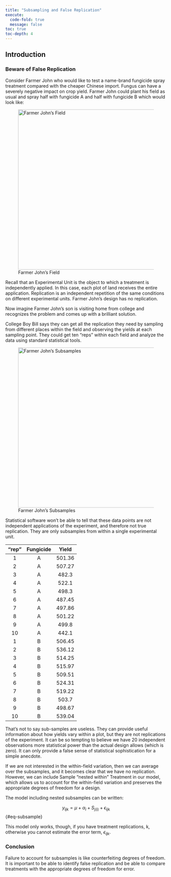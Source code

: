 ```yaml
---
title: "Subsampling and False Replication"
execute:
  code-fold: true
  message: false
toc: true
toc-depth: 4
---
```


```{=html}
<script type="text/javascript">
 function showhide(id) {
    var e = document.getElementById(id);
    e.style.display = (e.style.display == 'block') ? 'none' : 'block';
 }
</script>
```
## Introduction

### Beware of False Replication

Consider Farmer John who would like to test a name-brand fungicide spray treatment compared with the cheaper Chinese import. Fungus can have a severely negative impact on crop yield. Farmer John could plant his field as usual and spray half with fungicide A and half with fungicide B which would look like:

![Farmer John's Field](images/FarmerJohnsAnecdote.PNG){#fig-block-sort fig-align="center" width="500"}

Recall that an Experimental Unit is the object to which a treatment is independently applied. In this case, each plot of land receives the entire application. Replication is an independent repetition of the same conditions on different experimental units. Farmer John's design has no replication.

Now imagine Farmer John's son is visiting home from college and recognizes the problem and comes up with a brilliant solution.

College Boy Bill says they can get all the replication they need by sampling from different places within the field and observing the yields at each sampling point. They could get ten "reps" within each field and analyze the data using standard statistical tools.

![Farmer John's Subsamples](images/FarmerJohnsSubsamples.PNG){fig-align="center" width="500"}

Statistical software won't be able to tell that these data points are not independent applications of the experiment, and therefore not true replication. They are only subsamples from within a single experimental unit.

| "rep" | Fungicide |  Yield |
|:-----:|:---------:|:------:|
|     1 | A         | 501.36 |
|     2 | A         | 507.27 |
|     3 | A         |  482.3 |
|     4 | A         |  522.1 |
|     5 | A         |  498.3 |
|     6 | A         | 487.45 |
|     7 | A         | 497.86 |
|     8 | A         | 501.22 |
|     9 | A         |  499.8 |
|    10 | A         |  442.1 |
|     1 | B         | 506.45 |
|     2 | B         | 536.12 |
|     3 | B         | 514.25 |
|     4 | B         | 515.97 |
|     5 | B         | 509.51 |
|     6 | B         | 524.31 |
|     7 | B         | 519.22 |
|     8 | B         |  503.7 |
|     9 | B         | 498.67 |
|    10 | B         | 539.04 |

That's not to say sub-samples are useless. They can provide useful information about how yields vary within a plot, but they are not replications of the experiment. It can be so tempting to believe we have 20 independent observations more statistical power than the actual design allows (which is zero). It can only provide a false sense of statistical sophistication for a simple anecdote.

If we are not interested in the within-field variation, then we can average over the subsamples, and it becomes clear that we have no replication. However, we can include Sample "nested within" Treatment in our model, which allows us to account for the within-field variation and preserves the appropriate degrees of freedom for a design.

The model including nested subsamples can be written:

$$
y_\text{ijk} = \mu + \alpha_i + S_\text{j(i)} + \epsilon_\text{ijk}
$$ {#eq-subsample}

This model only works, though, if you have treatment replications, k, otherwise you cannot estimate the error term, $\epsilon_\text{ijk}$.

### Conclusion

Failure to account for subsamples is like counterfeiting degrees of freedom. It is important to be able to identify false replication and be able to compare treatments with the appropriate degrees of freedom for error.
